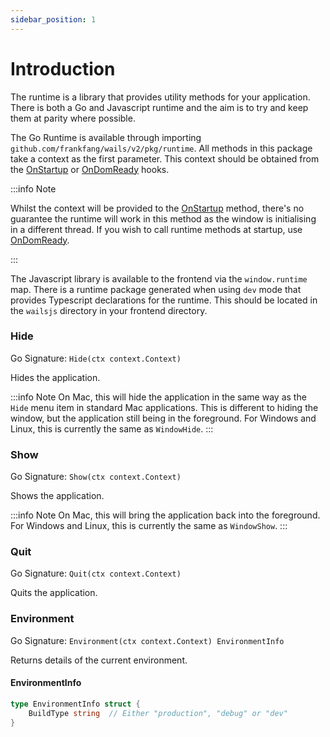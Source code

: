 ```yaml
---
sidebar_position: 1
---
```


# Introduction

The runtime is a library that provides utility methods for your application. There is both a Go and Javascript runtime
and the aim is to try and keep them at parity where possible.

The Go Runtime is available through importing `github.com/frankfang/wails/v2/pkg/runtime`. All methods in this package
take a context as the first parameter. This context should be obtained from the [OnStartup](../options.mdx#onstartup)
or [OnDomReady](../options.mdx#ondomready) hooks.

:::info Note

Whilst the context will be provided to the
[OnStartup](../options.mdx#onstartup) method, there's no guarantee the runtime will work in this method as
the window is initialising in a different thread. If
you wish to call runtime methods at startup, use [OnDomReady](../options.mdx#ondomready).

:::

The Javascript library is available to the frontend via the `window.runtime` map. There is a runtime package generated when using `dev`
mode that provides Typescript declarations for the runtime. This should be located in the `wailsjs` directory in your
frontend directory.

### Hide

Go Signature: `Hide(ctx context.Context)`

Hides the application.

:::info Note
On Mac, this will hide the application in the same way as the `Hide` menu item in standard Mac applications.
This is different to hiding the window, but the application still being in the foreground.
For Windows and Linux, this is currently the same as `WindowHide`.
:::

### Show

Go Signature: `Show(ctx context.Context)`

Shows the application.

:::info Note
On Mac, this will bring the application back into the foreground.
For Windows and Linux, this is currently the same as `WindowShow`.
:::

### Quit

Go Signature: `Quit(ctx context.Context)`

Quits the application.

### Environment

Go Signature: `Environment(ctx context.Context) EnvironmentInfo`

Returns details of the current environment.

#### EnvironmentInfo

```go
type EnvironmentInfo struct {
    BuildType string  // Either "production", "debug" or "dev"
}
```


